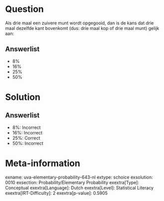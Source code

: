 Question
========

Als drie maal een zuivere munt wordt opgegooid, dan is de kans dat drie
maal dezelfde kant bovenkomt (dus: drie maal kop of drie maal munt)
gelijk aan:

Answerlist
----------

* 8%
* 16%
* 25%
* 50%

Solution
========

Answerlist
----------

* 8%: Incorrect
* 16%: Incorrect
* 25%: Correct
* 50%: Incorrect

Meta-information
================
exname: uva-elementary-probability-643-nl
extype: schoice
exsolution: 0010
exsection: Probability/Elementary Probability
exextra[Type]: Conceptual
exextra[Language]: Dutch
exextra[Level]: Statistical Literacy
exextra[IRT-Difficulty]: 2
exextra[p-value]: 0.5905
